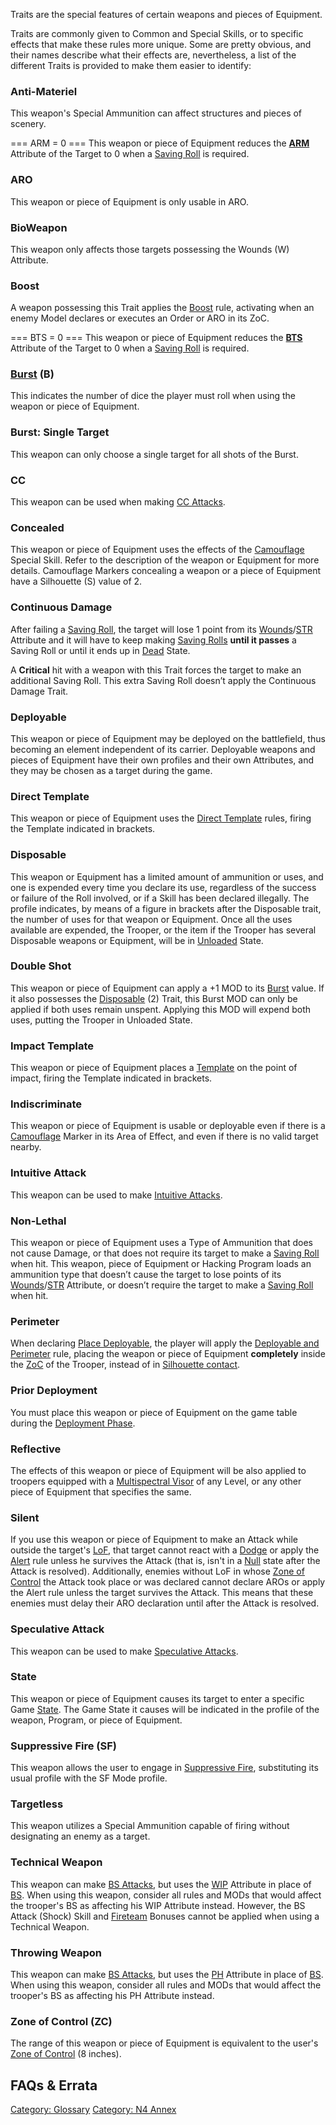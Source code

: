 {{section-glossary}}


Traits are the special features of certain weapons and pieces of Equipment.

Traits are commonly given to Common and Special Skills, or to specific effects that make these rules more unique. Some are pretty obvious, and their names describe what their effects are, nevertheless, a list of the different Traits is provided to make them easier to identify:

{{n4}}
=== Anti-Materiel ===
This weapon's Special Ammunition can affect structures and pieces of scenery.
{{n4end}}

=== ARM = 0 ===
This weapon or piece of Equipment reduces the '''[[ARM]]''' Attribute of the Target to 0 when a [[Saving Roll]] is required. {{seefaq | Ammunition and Traits that target one Attribute will not work if the other Attribute is chosen.}}

=== ARO ===
This weapon or piece of Equipment is only usable in ARO.

{{n4}}
=== BioWeapon===
{{n4annex}}
This weapon only affects those targets possessing the Wounds (W) Attribute.

=== Boost ===
A weapon possessing this Trait applies the [[Boost]] rule, activating when an enemy Model declares or executes an Order or ARO in its ZoC.
{{n4end}}

=== BTS = 0 ===
This weapon or piece of Equipment reduces the '''[[BTS]]''' Attribute of the Target to 0 when a [[Saving Roll]] is required. {{seefaq | Ammunition and Traits that target one Attribute will not work if the other Attribute is chosen.}}

=== [[Burst]] (B) ===
This indicates the number of dice the player must roll when using the weapon or piece of Equipment. 

{{n4}}
=== Burst: Single Target ===
This weapon can only choose a single target for all shots of the Burst.
{{n4end}}

=== CC ===
This weapon can be used when making [[CC Attacks]].

=== Concealed ===
This weapon or piece of Equipment uses the effects of the [[Camouflage]] Special Skill. Refer to the description of the weapon or Equipment for more details. Camouflage Markers concealing a weapon or a piece of Equipment have a Silhouette (S) value of 2.

=== Continuous Damage ===
After failing a [[Saving Roll]], the target will lose 1 point from its [[Wounds]]/[[STR]] Attribute and it will have to keep making [[Saving Rolls]] '''until it passes''' a Saving Roll or until it ends up in [[Dead]] State.

A '''Critical''' hit with a weapon with this Trait forces the target to make an additional Saving Roll. This extra Saving Roll doesn’t apply the Continuous Damage Trait.  

=== Deployable ===
This weapon or piece of Equipment may be deployed on the battlefield, thus becoming an element independent of its carrier. Deployable weapons and pieces of Equipment have their own profiles and their own Attributes, and they may be chosen as a target during the game.

=== Direct Template ===
This weapon or piece of Equipment uses the [[Direct Template]] rules, firing the Template indicated in brackets.

=== Disposable ===
This weapon or Equipment has a limited amount of ammunition or uses, and one is expended every time you declare its use, regardless of the success or failure of the Roll involved, or if a Skill has been declared illegally. The profile indicates, by means of a figure in brackets after the Disposable trait, the number of uses for that weapon or Equipment. Once all the uses available are expended, the Trooper, or the item if the Trooper has several Disposable weapons or Equipment, will be in [[Unloaded]] State. {{seefaq}}

{{n4}}
=== Double Shot ===
This weapon or piece of Equipment can apply a +1 MOD to its [[Burst]] value. If it also possesses the [[#Disposable|Disposable]] (2) Trait, this Burst MOD can only be applied if both uses remain unspent. Applying this MOD will expend both uses, putting the Trooper in Unloaded State. {{seefaq}}

=== Impact Template ===
This weapon or piece of Equipment places a [[Template]] on the point of impact, firing the Template indicated in brackets.

=== Indiscriminate ===
This weapon or piece of Equipment is usable or deployable even if there is a [[Camouflaged|Camouflage]] Marker in its Area of Effect, and even if there is no valid target nearby.

=== Intuitive Attack ===
This weapon can be used to make [[Intuitive Attack]]s.
{{n4end}}

=== Non-Lethal ===
{{c1}}
This weapon or piece of Equipment uses a Type of Ammunition that does not cause Damage, or that does not require its target to make a [[Saving Roll]] when hit.
{{c1end}}{{n4}}This weapon, piece of Equipment or Hacking Program loads an ammunition type that doesn’t cause the target to lose points of its [[Wounds]]/[[STR]] Attribute, or doesn’t require the target to make a [[Saving Roll]] when hit. {{seefaq}}

=== Perimeter ===
When declaring [[Place Deployable]], the player will apply the [[Place_Deployable#Deployable_and_Perimeter|Deployable and Perimeter]] rule, placing the weapon or piece of Equipment '''completely''' inside the [[ZoC]] of the Trooper, instead of in [[Silhouette contact]].
{{n4end}}

=== Prior Deployment ===
You must place this weapon or piece of Equipment on the game table during the [[Deployment Phase]].

{{n4}}
=== Reflective ===
The effects of this weapon or piece of Equipment will be also applied to troopers equipped with a [[Multispectral Visor]] of any Level, or any other piece of Equipment that specifies the same.

=== Silent ===
If you use this weapon or piece of Equipment to make an Attack while outside the target's [[LoF]], that target cannot react with a [[Dodge]] or apply the [[Alert]] rule unless he survives the Attack (that is, isn't in a [[Null]] state after the Attack is resolved).
Additionally, enemies without LoF in whose [[Zone of Control]] the Attack took place or was declared cannot declare AROs or apply the Alert rule unless the target survives the Attack. This means that these enemies must delay their ARO declaration until after the Attack is resolved.

=== Speculative Attack ===
This weapon can be used to make [[Speculative Attack]]s. {{seefaq | Cannot be combined with BS Attack (Guided).}}
{{n4end}}

=== State ===
This weapon or piece of Equipment causes its target to enter a specific Game [[State]]. The Game State it causes will be indicated in the profile of the weapon, Program, or piece of Equipment. {{seefaq}}

{{n4}}
=== Suppressive Fire (SF) ===
This weapon allows the user to engage in [[Suppressive Fire]], substituting its usual profile with the SF Mode profile.
{{n4end}}

=== Targetless ===
This weapon utilizes a Special Ammunition capable of firing without designating an enemy as a target.

{{n4}}
=== Technical Weapon ===
This weapon can make [[BS Attack]]s, but uses the [[WIP]] Attribute in place of [[BS]]. When using this weapon, consider all rules and MODs that would affect the trooper's BS as affecting his WIP Attribute instead. However, the BS Attack (Shock) Skill and [[Fireteam]] Bonuses cannot be applied when using a Technical Weapon.

=== Throwing Weapon ===
This weapon can make [[BS Attack]]s, but uses the [[PH]] Attribute in place of [[BS]]. When using this weapon, consider all rules and MODs that would affect the trooper's BS as affecting his PH Attribute instead.
{{n4end}}

=== Zone of Control (ZC) ===
The range of this weapon or piece of Equipment is equivalent to the user's [[Zone of Control]] (8 inches).


== FAQs & Errata ==

{{faqbox |
type = faq |
title = N4 FAQ |
version = 1.0, Jan 2021 |
q = Q: How does Bioimmunity interact with Ammunition and Traits that reduce the Saving Roll Attribute, for example AP or E/M Ammunition, or ARM=0? |
a = A: AP Ammunition is tied to the Saving Roll Attribute listed in a weapon’s profile. If Bioimmunity is used to make the Saving Roll against a different Attribute, that Attribute will not be halved.
In the same way, if Bioimmunity is used against a hit by E/M Ammunition to make the Saving Rolls against ARM, the ARM value will not be halved.
The ARM=0 Trait only applies if the Saving Roll is made against the ARM Attribute, and vice-versa for the BTS=0 Trait. |
related = [[Armor Piercing (AP) Ammunition]], [[Bioimmunity]], [[Electromagnetic (E/M) Ammunition]], [[Traits]] }}


{{faqbox |
type = faq |
title = N4 FAQ |
version = 1.2, Jan 2022 |
q = Q: Is it possible to use the Speculative Attack Trait while making a BS Attack (Guided)? |
a = A: No. |
related = [[BS Attack]], [[Traits]] }}


{{faqbox |
type = faq |
title = N4 FAQ |
version = 1.1.1, Dec 2021 |
q = Q: How does the Disposable Trait interact with Burst values higher than 1? |
a = A: Each additional Burst uses up a Disposable use. For example, a Trooper with a Panzerfaust (a two- use weapon with B 1) and BS Attack (+1B) must make an attack with B 2, consuming in a single Order the two projectiles available in the Panzerfaust, so the Panzerfaust will be unloaded and the player must place an Unloaded Token next to the Trooper. |
related = [[Skills and Equipment in Infinity]], [[Traits]] }}


{{faqbox |
type = faq |
title = N4 FAQ |
version = 1.1.1, Dec 2021 |
q = Q: How does Protheion interact with Coup de Grâce, and with the State: Dead Trait? |
a = A: In both situations, the target passes to Dead State and the Protheion user counts as inflicting a single Wound. |
related = [[CC Attack]], [[Melee Weapon Profile]], [[Protheion]], [[Traits]] }}


{{faqbox |
type = faq |
title = N4 FAQ |
version = 1.1.1, Dec 2021 |
q = Q: Can a Non-Lethal Attack against a target with Immunity (Total) be a Face to Face Roll? For example if using a Flash Pulse against a Dog Warrior. |
a = A: Yes. It is a Face to Face Roll - Immunity (Total) doesn't take effect until you've been hit, which is after you've made the Face to Face Roll. |
related = [[Immunity]], [[Traits]] }}


{{faqbox |
type = faq |
title = N4 FAQ |
version = 1.3, Nov 2022 |
q = Q: Does Double Shot work in ARO? |
a = A: No. |
related = [[Traits]] }}


{{section-glossary}}




[[Category: Glossary]]
[[Category: N4 Annex]]